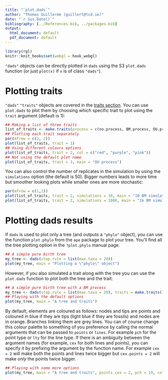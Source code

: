 ```yaml
---
title: "`plot.dads`"
author: "Thomas Guillerme (guillert@tcd.ie)"
date: "`r Sys.Date()`"
bibliography: [../References.bib, ../packages.bib]
output:
  html_document: default
  pdf_document: default
---
```


```r
library(rgl)
knitr::knit_hooks$set(webgl = hook_webgl)
```

`"dads"` objects can be directly plotted in `dads` using the S3 `plot.dads` function (or just `plot(x)` if `x` is of class `"dads"`).


# Plotting traits

`"dads"` `"traits"` objects are covered in the [traits section](#maketraits).
You can use `plot.dads` to plot them by choosing which specific trait to plot using the `trait` argument (default is 1):

```r
## Making a list of three traits
list_of_traits <- make.traits(process = c(no.process, BM.process, OU.process), trait.names = c("No process (normal)", "Brownian motion", "Ornstein-Uhlenbeck"))
## Plotting each trait separately
par(mfrow = c(2, 2))
plot(list_of_traits, trait = 1)
## Using different colours options
plot(list_of_traits, trait = 2, col = c("red", "purple", "pink"))
## Not using the default plot name
plot(list_of_traits, trait = 3, main = "OU process")
```

<!-- TODO: add trait labels and handling colours! -->

You can also control the number of replicates in the simulation by using the `simulations` option (the default is 50).
Bigger numbers leads to more time but smoother looking plots while smaller ones are more stochastic:

```r
par(mfrow = c(1,2))
plot(list_of_traits, trait = 2, simulations = 10, main = "10 BM simulations")
plot(list_of_traits, trait = 2, simulations = 1000, main = "1k BM simulations")
```


# Plotting dads results

If `dads` is used to plot only a tree (and outputs a `"phylo"` object), you can use the function `plot.phylo` from the `ape` package to plot your tree.
You'll find all the tree plotting option in the `?plot.phylo` manual page.

```r
## A simple pure birth tree
my_tree <- dads(stop.rule = list(max.taxa = 20))
plot(my_tree, main = "Plotting a \"phylo\" object")
```

However, if you also simulated a trait along with the tree you can use the `plot.dads` function to plot both the tree and the trait:

```r
## A simple pure birth tree with a BM process
my_tree <- dads(stop.rule = list(max.taxa = 20), traits = make.traits())
## Playing with the default options
plot(my_tree, main = "A tree and traits")
```

By default, elements are coloured as follows: nodes and tips are points and coloured in blue if they are tips (light blue if they are fossils) and nodes are in orange.
Branches linking them are grey lines.
You can of course change this colour palette to something of you preference by calling the normal arguments that can be passed to `points` or `lines`. For example `pch` for the point type or `lty` for the line type.
If there is an ambiguity between the argument names (for example, `cex` for both lines and points), you can specify it by prefixing the argument by the function name.
For example `cex = 2` will make both the points and lines twice bigger but `cex.points = 2` will make _only_ the points twice bigger.

```r
## Playing with some more options
plot(my_tree, main = "A tree and traits", points.cex = 2, pch = 19, col = c("red", "purple", "pink"), lwd = 1/3, lty = 3)
```





<!-- 
test_that("plot.dads works for traits", {
    
    list_of_traits <- make.traits(process = c(no.process, BM.process, OU.process), trait.names = c("No process (normal)", "Brownian motion", "Ornstein-Uhlenbeck"))
    ## Right output
    expect_null(plot.dads(list_of_traits))
    expect_null(plot.dads(list_of_traits, trait = 2))
    expect_null(plot.dads(list_of_traits, trait = 3))
})

test_that("plot.dads works for dads", {
    
    ## Simple example    
    test <- dads(stop.rule = list("max.living" = 10), traits = make.traits())
    ## Default plot
    expect_null(plot(test))
    ## Other options
    expect_null(plot(test, main = "what?", xlim = c(0, test$tree$root.time), col = c(tips = "pink", nodes = "red", edges = "purple"), ylab = "data"))

    ## A more complex trait
    complex_traits <- make.traits(process = c(BM.process, BM.process), n = c(2,3), process.args = list(list(Sigma = diag(2)), list(Sigma = matrix(1/3, 3, 3))), trait.names = c("bib", "bob"))
    test <- dads(stop.rule = list("max.living" = 10), traits = complex_traits)
    expect_null(plot(test, trait = 3))

    ## A big tree
    set.seed(12)
    big_test <- dads(bd.params = list(speciation = 1, extinction = 1/3), stop.rule = list(max.taxa = 1000), traits = make.traits())
    expect_null(plot(big_test, cex = 0.5))

    list_of_traits <- make.traits(process = c(no.process, BM.process, OU.process), trait.names = c("No process (normal)", "Brownian motion", "Ornstein-Uhlenbeck"))
    ## Right output
    expect_null(plot.dads(list_of_traits))
    expect_null(plot.dads(list_of_traits, trait = 2))
    expect_null(plot.dads(list_of_traits, trait = 3))
})


test_that("example works", {
    ## Specifying a trait process
    my_trait <- make.traits()
    ## Plotting a trait process
    expect_null(plot(my_trait, main = "A Brownian Motion"))

    ## Simulating a tree with ten taxa
    my_tree <- dads(stop.rule = list(max.taxa = 10))
    ## Plotting a simple birth death tree (using ape::plot.phylo)
    expect_is(plot(my_tree, main = "A pure birth tree"), "list")

    ## Simulating a tree with traits
    my_data <- dads(stop.rule = list(max.taxa = 10),
                    traits    = my_trait)
    ## Plotting the tree and traits
    expect_null(plot(my_data))

    ## Specifying a 3D trait process
    my_3D_trait <- make.traits(n = 3)
    ## Simulating a birth death tree with that trait
    my_data <- dads(bd.params = list(extinction = 0.2),
                    stop.rule = list(max.living = 50),
                    traits    = my_3D_trait)

    ## Plotting the second trait and the tree (default)
    ## The colours are purple for nodes and blue for tips
    expect_null(plot(my_data, trait = 2, col = c("purple", "blue"),
         edges = "pink", tips.nodes = "black"))

    ## Plotting the first and third trait correlation
    ## The colours are a heat map based on the elements age
    expect_null(plot(my_data, trait = c(1, 3), col = terrain.colors,
         edges = "grey", tips.nodes = "black"))
    
    ## Plotting the first and third trait correlation in 3D
    expect_null(plot(my_data, trait = c(1,3), col = rainbow,
         edges = "grey", tips.nodes = "black", use.3D = TRUE))

    ## Plotting all traits in 3D (without branch lengths)
    expect_null(plot(my_data, trait = c(1:3), col = heat.colors,
         edges = "grey", tips.nodes = "black", use.3D = TRUE, type = "s", radius = 0.1))
}) -->